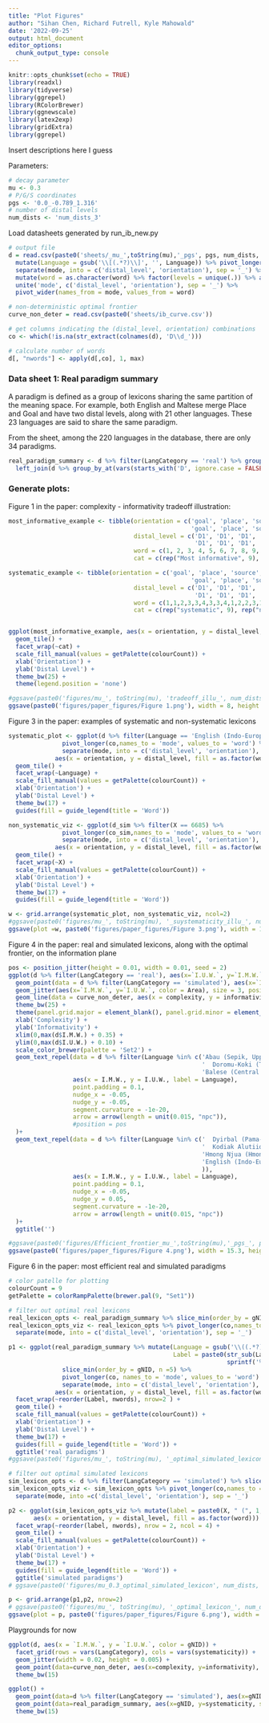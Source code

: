 ```yaml
---
title: "Plot Figures"
author: "Sihan Chen, Richard Futrell, Kyle Mahowald"
date: '2022-09-25'
output: html_document
editor_options: 
  chunk_output_type: console
---
```


```r
knitr::opts_chunk$set(echo = TRUE)
library(readxl)
library(tidyverse)
library(ggrepel)
library(RColorBrewer)
library(ggnewscale)
library(latex2exp)
library(gridExtra)
library(ggrepel)
```

Insert descriptions here I guess

Parameters:
```r
# decay parameter
mu <- 0.3
# P/G/S coordinates
pgs <- '0.0_-0.789_1.316'
# number of distal levels
num_dists <- 'num_dists_3'
```

Load datasheets generated by run_ib_new.py
```r
# output file 
d = read.csv(paste0('sheets/_mu_',toString(mu),'_pgs', pgs, num_dists, '.csv'))  %>%
  mutate(Language = gsub('\\[(.*?)\\]', '', Language)) %>% pivot_longer(2:10, names_to = 'mode', values_to = 'word') %>%
  separate(mode, into = c('distal_level', 'orientation'), sep = '_') %>% group_by(Language) %>% 
  mutate(word = as.character(word) %>% factor(levels = unique(.)) %>% as.numeric()) %>% ungroup() %>%
  unite('mode', c('distal_level', 'orientation'), sep = '_') %>%
  pivot_wider(names_from = mode, values_from = word)

# non-deterministic optimal frontier
curve_non_deter = read.csv(paste0('sheets/ib_curve.csv'))

# get columns indicating the (distal_level, orientation) combinations
co <- which(!is.na(str_extract(colnames(d), 'D\\d_')))

# calculate number of words 
d[, "nwords"] <- apply(d[,co], 1, max) 

```


### Data sheet 1: Real paradigm summary

A paradigm is defined as a group of lexicons sharing the same partition of the meaning space. For example, both English and Maltese merge Place and Goal and have two distal levels, along with 21 other languages. These 23 languages are said to share the same paradigm.

From the sheet, among the 220 languages in the database, there are only 34 paradigms.
```r
real_paradigm_summary <- d %>% filter(LangCategory == 'real') %>% group_by_at(vars(starts_with('D', ignore.case = FALSE))) %>% slice_sample(n=1) %>% 
  left_join(d %>% group_by_at(vars(starts_with('D', ignore.case = FALSE))) %>% summarise(n = n())) %>% ungroup() %>% mutate(Language = gsub('^\\s+', '', Language))
```

### Generate plots:
Figure 1 in the paper: complexity - informativity tradeoff illustration:
```r
most_informative_example <- tibble(orientation = c('goal', 'place', 'source', 'goal', 'place', 'source', 'goal', 'place', 'source',
                                                   'goal', 'place', 'source', 'goal', 'place', 'source', 'goal', 'place', 'source'),
                                   distal_level = c('D1', 'D1', 'D1', 'D2', 'D2', 'D2', 'D3', 'D3', 'D3',
                                                    'D1', 'D1', 'D1', 'D2', 'D2', 'D2', 'D3', 'D3', 'D3'),
                                   word = c(1, 2, 3, 4, 5, 6, 7, 8, 9, 2,2,2,2,2,2,2,2,2),
                                   cat = c(rep("Most informative", 9), rep("Most simple", 9)))

systematic_example <- tibble(orientation = c('goal', 'place', 'source', 'goal', 'place', 'source', 'goal', 'place', 'source',
                                                   'goal', 'place', 'source', 'goal', 'place', 'source', 'goal', 'place', 'source'),
                                   distal_level = c('D1', 'D1', 'D1', 'D2', 'D2', 'D2', 'D3', 'D3', 'D3',
                                                    'D1', 'D1', 'D1', 'D2', 'D2', 'D2', 'D3', 'D3', 'D3'),
                                   word = c(1,1,2,3,3,4,3,3,4,1,2,2,3,1,3,4,2,3),
                                   cat = c(rep("systematic", 9), rep("non_systematic", 9)))


ggplot(most_informative_example, aes(x = orientation, y = distal_level, fill = as.factor(word))) +
  geom_tile() +
  facet_wrap(~cat) +
  scale_fill_manual(values = getPalette(colourCount)) +
  xlab('Orientation') +
  ylab('Distal Level') +
  theme_bw(25) +
  theme(legend.position = 'none') 

#ggsave(paste0('figures/mu_', toString(mu), 'tradeoff_illu_', num_dists, '.png'), width = 8, height = 4, unit = 'in')
ggsave(paste0('figures/paper_figures/Figure 1.png'), width = 8, height = 4, units = 'in')
```

Figure 3 in the paper: examples of systematic and non-systematic lexicons
```r
systematic_plot <- ggplot(d %>% filter(Language == 'English (Indo-European, Germanic)') %>% 
               pivot_longer(co,names_to = 'mode', values_to = 'word') %>% 
               separate(mode, into = c('distal_level', 'orientation'), sep = '_'), 
             aes(x = orientation, y = distal_level, fill = as.factor(word))) +
  geom_tile() +
  facet_wrap(~Language) +
  scale_fill_manual(values = getPalette(colourCount)) +
  xlab('Orientation') +
  ylab('Distal Level') +
  theme_bw(17) +
  guides(fill = guide_legend(title = 'Word')) 

non_systematic_viz <- ggplot(d_sim %>% filter(X == 6685) %>% 
               pivot_longer(co_sim,names_to = 'mode', values_to = 'word') %>% 
               separate(mode, into = c('distal_level', 'orientation'), sep = '_'), 
             aes(x = orientation, y = distal_level, fill = as.factor(word))) +
  geom_tile() +
  facet_wrap(~X) +
  scale_fill_manual(values = getPalette(colourCount)) +
  xlab('Orientation') +
  ylab('Distal Level') +
  theme_bw(17) +
  guides(fill = guide_legend(title = 'Word')) 

w <- grid.arrange(systematic_plot, non_systematic_viz, ncol=2)
#ggsave(paste0('figures/mu_', toString(mu), '_suystematicity_illu_', num_dists, '.png'), plot = w, width = 12, height = 4, unit = 'in')
ggsave(plot =w, paste0('figures/paper_figures/Figure 3.png'), width = 12, height = 4, units = 'in')

```
Figure 4 in the paper: real and simulated lexicons, along with the optimal frontier, on the information plane

```r
pos <- position_jitter(height = 0.01, width = 0.01, seed = 2)
ggplot(d %>% filter(LangCategory == 'real'), aes(x=`I.U.W.`, y=`I.M.W.`)) +
  geom_point(data = d %>% filter(LangCategory == 'simulated'), aes(x=`I.M.W.`, y=`I.U.W.`), alpha = 0.1, size = 3, color = 'gray') +
  geom_jitter(aes(x=`I.M.W.`, y=`I.U.W.`, color = Area), size = 3, position = pos) +
  geom_line(data = curve_non_deter, aes(x = complexity, y = informativity ), color = 'black', size = 1) +
  theme_bw(25) +
  theme(panel.grid.major = element_blank(), panel.grid.minor = element_blank()) +
  xlab('Complexity') +
  ylab('Informativity') +
  xlim(0,max(d$I.M.W.) + 0.35) +
  ylim(0,max(d$I.U.W.) + 0.10) +
  scale_color_brewer(palette = 'Set2') +
  geom_text_repel(data = d %>% filter(Language %in% c('Abau (Sepik, Upper) ',
                                                      '  Doromu-Koki (Trans-New Guinea, Manubaran) ',
                                                      'Balese (Central Sudanic)')),
                  aes(x = I.M.W., y = I.U.W., label = Language),
                  point.padding = 0.1,
                  nudge_x = -0.05,
                  nudge_y = -0.05,
                  segment.curvature = -1e-20,
                  arrow = arrow(length = unit(0.015, "npc")),
                  #position = pos
  )+
  geom_text_repel(data = d %>% filter(Language %in% c('  Dyirbal (Pama-Nyungan)',
                                                      '  Kodiak Alutiiq (Eskimo-Aleut, Aleut) ',
                                                      'Hmong Njua (Hmong-Mien, Chuanqiandian)',
                                                      'English (Indo-European, Germanic)'
                                                      )),
                  aes(x = I.M.W., y = I.U.W., label = Language),
                  point.padding = 0.1,
                  nudge_x = -0.05,
                  nudge_y = 0.05,
                  segment.curvature = -1e-20,
                  arrow = arrow(length = unit(0.015, "npc"))
  )+
  ggtitle('')

#ggsave(paste0('figures/Efficient_frontier_mu_',toString(mu),'_pgs_', pgs, num_dists, '.png'), width = 15.3, height = 9, units = 'in')
ggsave(paste0('figures/paper_figures/Figure 4.png'), width = 15.3, height = 9, units = 'in')

```

Figure 6 in the paper: most efficient real and simulated paradigms
```r
# color patelle for plotting
colourCount = 9
getPalette = colorRampPalette(brewer.pal(9, "Set1"))

# filter out optimal real lexicons 
real_lexicon_opts <- real_paradigm_summary %>% slice_min(order_by = gNID, n=5)
real_lexicon_opts_viz <- real_lexicon_opts %>% pivot_longer(co,names_to = 'mode', values_to = 'word') %>% 
  separate(mode, into = c('distal_level', 'orientation'), sep = '_')

p1 <- ggplot(real_paradigm_summary %>% mutate(Language = gsub('\\((.*?)\\)', '', Language),
                                              Label = paste0(str_sub(Language, 1, -2), "(", n, "), gNID = ", 
                                                             sprintf('%.4f', as.numeric(gNID))))  %>% filter() %>%
               slice_min(order_by = gNID, n =5) %>% 
               pivot_longer(co, names_to = 'mode', values_to = 'word') %>%
               separate(mode, into = c('distal_level', 'orientation'), sep = '_'),  
             aes(x = orientation, y = distal_level, fill = as.factor(word))) +
  facet_wrap(~reorder(Label, nwords), nrow=2 ) +
  geom_tile() +
  scale_fill_manual(values = getPalette(colourCount)) +
  xlab('Orientation') +
  ylab('Distal Level') +
  theme_bw(17) +
  guides(fill = guide_legend(title = 'Word')) +
  ggtitle('real paradigms')
#ggsave(paste0('figures/mu_', toString(mu), '_optimal_simulated_lexicon_', num_dists, '.png'), plot = p1, width = 12, height = 4, unit = 'in')

# filter out optimal simulated lexicons 
sim_lexicon_opts <- d %>% filter(LangCategory == 'simulated') %>% slice_min(order_by = gNID, n=5) 
sim_lexicon_opts_viz <- sim_lexicon_opts %>% pivot_longer(co,names_to = 'mode', values_to = 'word') %>% 
  separate(mode, into =c('distal_level', 'orientation'), sep = '_')

p2 <- ggplot(sim_lexicon_opts_viz %>% mutate(label = paste0(X, " (", 1, "), gNID = ", sprintf('%.4f', as.numeric(gNID)))), 
       aes(x = orientation, y = distal_level, fill = as.factor(word))) +
  facet_wrap(~reorder(label, nwords), nrow = 2, ncol = 4) +
  geom_tile() +
  scale_fill_manual(values = getPalette(colourCount)) +
  xlab('Orientation') +
  ylab('Distal Level') +
  theme_bw(17) +
  guides(fill = guide_legend(title = 'Word')) +
  ggtitle('simulated paradigms')
# ggsave(paste0('figures/mu_0.3_optimal_simulated_lexicon', num_dists, '.png'), plot = p2, height = 4, width = 12, unit = 'in')

p <- grid.arrange(p1,p2, nrow=2)
# ggsave(paste0('figures/mu_', toString(mu), '_optimal_lexicon_', num_dists, '.png'), plot = p, width = 15, height = 12, unit = 'in')
ggsave(plot = p, paste0('figures/paper_figures/Figure 6.png'), width = 15, height = 12, units = 'in')
```



Playgrounds for now
```r

ggplot(d, aes(x = `I.M.W.`, y = `I.U.W.`, color = gNID)) +
  facet_grid(rows = vars(LangCategory), cols = vars(systematicity)) +
  geom_jitter(width = 0.02, height = 0.005) +
  geom_point(data=curve_non_deter, aes(x=complexity, y=informativity), color = 'red', alpha = 0.2) +
  theme_bw(15)

ggplot() +
  geom_point(data=d %>% filter(LangCategory == 'simulated'), aes(x=gNID, y=systematicity), color='black', alpha = 0.1) +
  geom_point(data=real_paradigm_summary, aes(x=gNID, y=systematicity, size=n), color='blue') +
  theme_bw(15)

```
